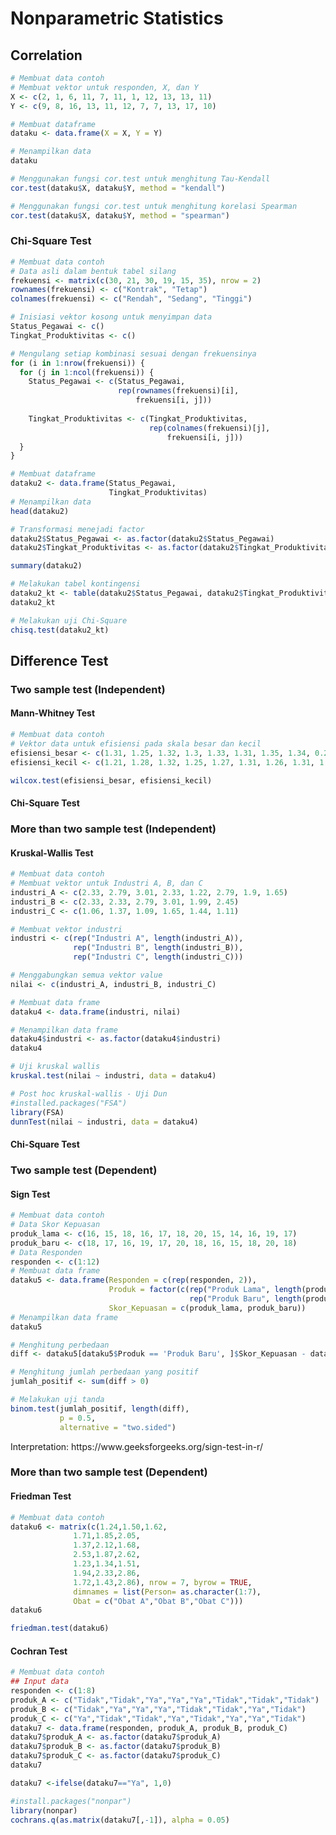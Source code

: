 # Nonparametric Statistics

## Correlation

```r
# Membuat data contoh
# Membuat vektor untuk responden, X, dan Y
X <- c(2, 1, 6, 11, 7, 11, 1, 12, 13, 13, 11)
Y <- c(9, 8, 16, 13, 11, 12, 7, 7, 13, 17, 10)

# Membuat dataframe
dataku <- data.frame(X = X, Y = Y)

# Menampilkan data
dataku
```


```r
# Menggunakan fungsi cor.test untuk menghitung Tau-Kendall
cor.test(dataku$X, dataku$Y, method = "kendall")
```


```r
# Menggunakan fungsi cor.test untuk menghitung korelasi Spearman
cor.test(dataku$X, dataku$Y, method = "spearman")
```

### Chi-Square Test

```r
# Membuat data contoh
# Data asli dalam bentuk tabel silang
frekuensi <- matrix(c(30, 21, 30, 19, 15, 35), nrow = 2)
rownames(frekuensi) <- c("Kontrak", "Tetap")
colnames(frekuensi) <- c("Rendah", "Sedang", "Tinggi")

# Inisiasi vektor kosong untuk menyimpan data
Status_Pegawai <- c()
Tingkat_Produktivitas <- c()

# Mengulang setiap kombinasi sesuai dengan frekuensinya
for (i in 1:nrow(frekuensi)) {
  for (j in 1:ncol(frekuensi)) {
    Status_Pegawai <- c(Status_Pegawai, 
                        rep(rownames(frekuensi)[i],
                            frekuensi[i, j]))
    
    Tingkat_Produktivitas <- c(Tingkat_Produktivitas, 
                               rep(colnames(frekuensi)[j], 
                                   frekuensi[i, j]))
  }
}

# Membuat dataframe
dataku2 <- data.frame(Status_Pegawai, 
                      Tingkat_Produktivitas)
# Menampilkan data
head(dataku2)
```


```r
# Transformasi menejadi factor
dataku2$Status_Pegawai <- as.factor(dataku2$Status_Pegawai)
dataku2$Tingkat_Produktivitas <- as.factor(dataku2$Tingkat_Produktivitas)

summary(dataku2)
```


```r
# Melakukan tabel kontingensi
dataku2_kt <- table(dataku2$Status_Pegawai, dataku2$Tingkat_Produktivitas)
dataku2_kt
```


```r
# Melakukan uji Chi-Square
chisq.test(dataku2_kt)
```


## Difference Test
### Two sample test (Independent)

#### Mann-Whitney Test

```r
# Membuat data contoh
# Vektor data untuk efisiensi pada skala besar dan kecil
efisiensi_besar <- c(1.31, 1.25, 1.32, 1.3, 1.33, 1.31, 1.35, 1.34, 0.28, 1.34, 1.28)
efisiensi_kecil <- c(1.21, 1.28, 1.32, 1.25, 1.27, 1.31, 1.26, 1.31, 1.24, 1.22)
```


```r
wilcox.test(efisiensi_besar, efisiensi_kecil)
```

#### Chi-Square Test

### More than two sample test (Independent)

#### Kruskal-Wallis Test

```r
# Membuat data contoh
# Membuat vektor untuk Industri A, B, dan C
industri_A <- c(2.33, 2.79, 3.01, 2.33, 1.22, 2.79, 1.9, 1.65)
industri_B <- c(2.33, 2.33, 2.79, 3.01, 1.99, 2.45)
industri_C <- c(1.06, 1.37, 1.09, 1.65, 1.44, 1.11) 

# Membuat vektor industri
industri <- c(rep("Industri A", length(industri_A)), 
              rep("Industri B", length(industri_B)), 
              rep("Industri C", length(industri_C)))

# Menggabungkan semua vektor value
nilai <- c(industri_A, industri_B, industri_C)

# Membuat data frame
dataku4 <- data.frame(industri, nilai)

# Menampilkan data frame
dataku4$industri <- as.factor(dataku4$industri)
dataku4
```

```r
# Uji kruskal wallis
kruskal.test(nilai ~ industri, data = dataku4)
```

```r
# Post hoc kruskal-wallis - Uji Dun
#installed.packages("FSA")
library(FSA)
dunnTest(nilai ~ industri, data = dataku4)
```

#### Chi-Square Test

### Two sample test (Dependent)

#### Sign Test

```r
# Membuat data contoh
# Data Skor Kepuasan
produk_lama <- c(16, 15, 18, 16, 17, 18, 20, 15, 14, 16, 19, 17)
produk_baru <- c(18, 17, 16, 19, 17, 20, 18, 16, 15, 18, 20, 18)
# Data Responden
responden <- c(1:12)
# Membuat data frame
dataku5 <- data.frame(Responden = c(rep(responden, 2)),
                      Produk = factor(c(rep("Produk Lama", length(produk_lama)), 
                                        rep("Produk Baru", length(produk_baru)))),
                      Skor_Kepuasan = c(produk_lama, produk_baru))
# Menampilkan data frame
dataku5
```


```r
# Menghitung perbedaan
diff <- dataku5[dataku5$Produk == 'Produk Baru', ]$Skor_Kepuasan - dataku5[dataku5$Produk == 'Produk Lama', ]$Skor_Kepuasan

# Menghitung jumlah perbedaan yang positif
jumlah_positif <- sum(diff > 0)
```


```r
# Melakukan uji tanda
binom.test(jumlah_positif, length(diff), 
           p = 0.5, 
           alternative = "two.sided")
```

Interpretation: https://www.geeksforgeeks.org/sign-test-in-r/

### More than two sample test (Dependent)

#### Friedman Test

```r
# Membuat data contoh
dataku6 <- matrix(c(1.24,1.50,1.62,
              1.71,1.85,2.05,
              1.37,2.12,1.68,
              2.53,1.87,2.62,
              1.23,1.34,1.51,
              1.94,2.33,2.86,
              1.72,1.43,2.86), nrow = 7, byrow = TRUE,
              dimnames = list(Person= as.character(1:7),
              Obat = c("Obat A","Obat B","Obat C")))
dataku6
```


```r
friedman.test(dataku6)
```

#### Cochran Test

```r
# Membuat data contoh
## Input data
responden <- c(1:8)
produk_A <- c("Tidak","Tidak","Ya","Ya","Ya","Tidak","Tidak","Tidak")
produk_B <- c("Tidak","Ya","Ya","Ya","Tidak","Tidak","Ya","Tidak")
produk_C <- c("Ya","Tidak","Tidak","Ya","Tidak","Ya","Ya","Tidak")
dataku7 <- data.frame(responden, produk_A, produk_B, produk_C)
dataku7$produk_A <- as.factor(dataku7$produk_A)
dataku7$produk_B <- as.factor(dataku7$produk_B)
dataku7$produk_C <- as.factor(dataku7$produk_C)
dataku7
```

```r
dataku7 <-ifelse(dataku7=="Ya", 1,0)
```


```r
#install.packages("nonpar")
library(nonpar)
cochrans.q(as.matrix(dataku7[,-1]), alpha = 0.05)
```
